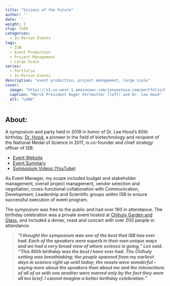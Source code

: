 ```yaml
---
title: "Visions of the Future"
author: ''
date: ''
weight: 3
slug: lh80
categories:
  - In-Person Events
tags:
  - ISB
  - Event Production
  - Project Management
  - Large Scale
series:
  - Portfolio
  - In-Person Events
description: "event production, project management, large scale"
cover:
  image: "https://s3.us-west-1.amazonaws.com/joeypetosa.com/portfolio/banner_event_lh80.png"
  caption: "Merck President Roger Perlmutter (left) and Dr. Lee Hood"
  alt: "LH80"
---
```


## About:    
A symposium and party held in 2018 in honor of Dr. Lee Hood’s 80th birthday. [Dr. Hood](https://isbscience.org/bio/leroy-hood/), a pioneer in the field of 
biotechnology and recipient of the National Medal of Science in 2011, is 
co-founder and chief strategy officer of ISB. 

* [Event Website](https://isbscience.org/LH80/)  
* [Event Summary](https://isbscience.org/news/2019/01/08/visions-of-the-future-symposium-honors-dr-lee-hood-on-his-80th-birthday/)
* [Symposium Videos (YouTube)](https://youtube.com/playlist?list=PLOojCp_ZOt2dzk2lve0Au0f6NCUas_mKh)

As Event Manager, my scope included budget and stakeholder management, overall 
project management, vendor selection and negotiation, cross-functional 
collaboration with Communication, Development, Leadership and Scientific groups 
within ISB to ensure successful execution of event program.

The symposium was free to the public and had over 160 in attendance. The birthday 
celebration was a private event hosted at [Chihuly Garden and Glass](https://www.chihulygardenandglass.com/), and included a dinner, roast 
and concert with over 200 people in attendance.  

>***“I thought the symposium was one of the best that ISB has ever had. Each of 
the speakers were superb in their own unique ways and we had a very broad view 
of where science is going,” Lee said. "This 80th birthday was the best I have 
ever had. The Chihuly setting was breathtaking; the people spanned from my 
earliest days in science right up until today; the roasts were wonderful -- saying 
more about the speakers than about me and the interactions of all of us 
with one another were marred only by the fact they were all too brief. I cannot 
imagine a better birthday celebration."*** 
